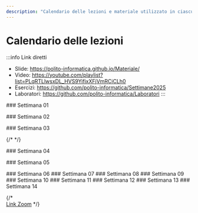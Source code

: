 ```yaml
---
description: "Calendario delle lezioni e materiale utilizzato in ciascuna lezione"
---
```



# Calendario delle lezioni

:::info Link diretti
- Slide: https://polito-informatica.github.io/Materiale/
- Video: https://youtube.com/playlist?list=PLqRTLlwsxDL_HVS9YifixXFjVmRCiCLh0
- Esercizi: https://github.com/polito-informatica/Settimane2025
- Laboratori: https://github.com/polito-informatica/Laboratori
:::


<LectureTable defaultTeacher="" defaultType="Lezione">

<LectureDivider>
### Settimana 01
</LectureDivider>

<LectureRow
    date="22/09/2025" time="16:00-17:30"
    topic="L01a Introduzione al corso"
    teacher="Fulvio Corno"
    pdf="https://polito-informatica.github.io/Materiale/Unita'%200%20-%20Introduzione%20al%20corso%20(Corno).pdf"
    video='https://youtu.be/7v8uqqdhk90'
/>

<LectureRow
    date="22/09/2025" 
    topic="L01b L'ecosistema Python"
    type='Video'
    teacher="Fulvio Corno"
    video='https://youtu.be/dNYvofNN98c'
/>

<LectureRow
    date="22/09/2025" 
    topic="L01c Informazioni pratiche"
    type='Video'
    teacher="Fulvio Corno"
    video='https://youtu.be/xHqOVV2j1_M'
/>

<LectureRow
    date="24/09/2025"  time='11:30-13:00'
    topic="L02 Programmazione, Algoritmi, Pseudo-Codice, Diagrammi di flusso"
    type='Lezione'
    pdf='https://polito-informatica.github.io/Materiale/P1-La_Programmazione.pdf'
    teacher='Roberta Bardini'
    video='https://youtu.be/QibMjDdv7Xw'
/>

<LectureRow
    date="24/09/2025" time='13:00-14:30'
    topic="L03 Primi passi con Python"
    type='Lezione'
    teacher='Fulvio Corno'
    video='https://youtu.be/AvG5sMP13A4'
/>

<LectureRow 
    date='' time=''
    topic='Esercizi della settimana'
    teacher='' type=''
    github='https://github.com/polito-informatica/Settimane2025/tree/main/Settimana01'
/>

<LectureDivider>
### Settimana 02
</LectureDivider>

<LectureRow
    date="29/09/2025" time="16:00-17:30"
    topic="L04 Variabili e valori. Numeri e espressioni"
    pdf='https://polito-informatica.github.io/Materiale/P2-Numeri_e_stringhe.pdf'
    teacher='Roberta Bardini'
    video='https://youtu.be/-senhwRU0no'
/>

<LectureRow
    date="01/10/2025"  time='11:30-13:00'
    topic="L05 Funzioni di libreria standard. Esercizio sulle espressioni 'Piastrelle'."
    teacher='Fulvio Corno'
    video='https://youtu.be/bIWgZEoZZmA'
 />

<LectureRow
    date="01/10/2025" time='13:00-14:30'
    topic="L06 Operazioni sulle stringhe"
    teacher='Fulvio Corno'
    video='https://youtu.be/3ttBVbba-tE'
/>

<LectureRow
    date="01/10/2025" time='16:00-17:30'
    topic="Lab 1 - Squadra 3 - Flow Chart e primi programmi"
    pdf='https://github.com/polito-informatica/Laboratori/blob/main/Lab01/Lab01_testo.pdf?raw=true'
    type='Laboratorio'
    teacher='Giulia Masi'
/>

<LectureRow
    date="02/10/2025" time='11:30-13:00'
    topic="Lab 1 - Squadra 1 - Flow Chart e primi programmi"
    pdf='https://github.com/polito-informatica/Laboratori/blob/main/Lab01/Lab01_testo.pdf?raw=true'
    type='Laboratorio'
    teacher='Giulia Masi'
/>

<LectureRow
    date="02/10/2025" time='13:00-14:30'
    topic="Lab 1 - Squadra 2 - Flow Chart e primi programmi"
    pdf='https://github.com/polito-informatica/Laboratori/blob/main/Lab01/Lab01_testo.pdf?raw=true'
    type='Laboratorio'
    teacher='Giulia Masi'
/>

<LectureRow 
    date='' time=''
    topic='Esercizi della settimana'
    teacher='' type=''
    github='https://github.com/polito-informatica/Settimane2025/tree/main/Settimana02'
/>


<LectureDivider>
### Settimana 03
</LectureDivider>

<LectureRow
    date="06/10/2025" time="14:30-16:00"
    topic="L07 Input. Esercizi sulle stringhe."
    pdf='https://polito-informatica.github.io/Materiale/P3-Decisioni.pdf'
    teacher='Roberta Bardini'
    video='https://youtu.be/XSq7Ut28EsM'
/>

<LectureRow
    date="06/10/2025" time="16:00-17:30"
    topic="L08 Costrutti condizionali"
    teacher='Fulvio Corno'
    video='https://youtu.be/IIywY6G3Grg'
/>

{/* <LectureRow
    date="08/10/2025"  time='11:30-13:00'
    topic="Lezione annullata (anticipata a lunedì 06/10)"
    teacher=''
    type=''
    variant='warning'
 /> */}


<LectureRow
    date="08/10/2025"  time='13:00-14:30'
    topic="L09 Espressioni booleane. Esercizio 'Briscola'"
    teacher='Fulvio Corno'
    github='https://github.com/polito-informatica/Settimane2025/blob/main/Settimana03/briscola.md'
    video='https://youtu.be/A1Lq34ke4ls'
 />


<LectureRow
    date="08/10/2025" time='16:00-17:30'
    topic="Lab 2 - Squadra 3 - Variabili ed espressioni"
    pdf='https://github.com/polito-informatica/Laboratori/blob/main/Lab02/Lab02_testo.pdf?raw=true'
    type='Laboratorio'
    teacher='Lorenzo Martini'
/>

<LectureRow
    date="09/10/2025" time='11:30-13:00'
    topic="Lab 2 - Squadra 1 - Variabili ed espressioni"
    pdf='https://github.com/polito-informatica/Laboratori/blob/main/Lab02/Lab02_testo.pdf?raw=true'
    type='Laboratorio'
    teacher='Giulia Masi'
/>

<LectureRow
    date="09/10/2025" time='13:00-14:30'
    topic="Lab 2 - Squadra 2 - Variabili ed espressioni"
    pdf='https://github.com/polito-informatica/Laboratori/blob/main/Lab02/Lab02_testo.pdf?raw=true'
    type='Laboratorio'
    teacher='Giulia Masi'
/>

<LectureRow 
    date='' time=''
    topic='Esercizi della settimana'
    teacher='' type=''
    github='https://github.com/polito-informatica/Settimane2025/tree/main/Settimana02'
/>

<LectureDivider>
### Settimana 04
</LectureDivider>

<LectureRow
    date="13/10/2025" time="(asincrono)"
    topic="L10 Rappresentazione dell'informazione. (Da visionare e studiare entro il 22/10)"
    pdf='https://polito-informatica.github.io/Materiale/T1-Rappresentazione_dati.pdf'
    video='https://youtu.be/QaNsS9asv6A'
    teacher='Fulvio Corno'
    type='Video'
    variant='info'
/>

<LectureRow
    date="15/10/2025"  time='11:30-13:00'
    topic="L11 Cicli while"
    pdf='https://polito-informatica.github.io/Materiale/P4-Cicli.pdf'
    teacher='Fulvio Corno'
    video='https://youtu.be/kTYNfUUjJ24'
 />

<LectureRow
    date="15/10/2025"  time='13:00-14:30'
    topic="L12 Esercizi su cicli while"
    teacher='Fulvio Corno'
    video='https://youtu.be/--G-KNkVl1A'
 />

<LectureRow
    date="15/10/2025" time='16:00-17:30'
    topic="Lab 3 - Squadra 3 - Costrutti condizionali"
    pdf='https://github.com/polito-informatica/Laboratori/blob/main/Lab03/Lab03_testo.pdf?raw=true'
    type='Laboratorio'
    teacher='Giulia Masi'
/>

<LectureRow
    date="16/10/2025" time='11:30-13:00'
    topic="Lab 3 - Squadra 1 - Costrutti condizionali"
    pdf='https://github.com/polito-informatica/Laboratori/blob/main/Lab03/Lab03_testo.pdf?raw=true'
    type='Laboratorio'
    teacher='Giulia Masi'
/>

<LectureRow
    date="16/10/2025" time='13:00-14:30'
    topic="Lab 3 - Squadra 2 - Costrutti condizionali"
    pdf='https://github.com/polito-informatica/Laboratori/blob/main/Lab03/Lab03_testo.pdf?raw=true'
    type='Laboratorio'
    teacher='Giulia Masi'
/>

<LectureRow 
    date='' time=''
    topic='Esercizi della settimana'
    teacher='' type=''
    github='https://github.com/polito-informatica/Settimane2025/tree/main/Settimana04'
/>



<LectureDivider>
### Settimana 05
</LectureDivider>


<LectureRow
    date="20/10/2025" time="16:00-17:30"
    topic="L13 Esercizi sui cicli"
    type='Esercitazione'
    teacher='Roberta Bardini'
/>

<LectureRow
    date="22/10/2025"  time='11:30-13:00'
    topic="L14 Esercizi su rappresentazione dell'informazione. (Necessario avere visto e studiato la video lezione L10)"
    type='Esercitazione'
    teacher='Fulvio Corno'
 />

<LectureRow
    date="22/10/2025"  time='13:00-14:30'
    topic="L15 Cicli for, cicli annidati"
    teacher='Roberta Bardini'
 />

<LectureRow
    date="15/10/2025" time='16:00-17:30'
    topic="Lab 4 - Squadra 3 - Cicli"
    pdf='https://github.com/polito-informatica/Laboratori/blob/main/Lab04/Lab04_testo.pdf?raw=true'
    type='Laboratorio'
    teacher='Lorenzo Martini'
/>

<LectureRow
    date="16/10/2025" time='11:30-13:00'
    topic="Lab 4 - Squadra 1 - Cicli"
    pdf='https://github.com/polito-informatica/Laboratori/blob/main/Lab04/Lab04_testo.pdf?raw=true'
    type='Laboratorio'
    teacher='Lorenzo Martini'
/>

<LectureRow
    date="16/10/2025" time='13:00-14:30'
    topic="Lab 4 - Squadra 2 - Cicli"
    pdf='https://github.com/polito-informatica/Laboratori/blob/main/Lab04/Lab04_testo.pdf?raw=true'
    type='Laboratorio'
    teacher='Lorenzo Martini'
/>

<LectureRow 
    date='' time=''
    topic='Esercizi della settimana'
    teacher='' type=''
    github='https://github.com/polito-informatica/Settimane2025/tree/main/Settimana05'
/>



<LectureDivider>
### Settimana 06
</LectureDivider>


<LectureDivider>
### Settimana 07
</LectureDivider>


<LectureDivider>
### Settimana 08
</LectureDivider>


<LectureDivider>
### Settimana 09
</LectureDivider>


<LectureDivider>
### Settimana 10
</LectureDivider>


<LectureDivider>
### Settimana 11
</LectureDivider>


<LectureDivider>
### Settimana 12
</LectureDivider>


<LectureDivider>
### Settimana 13
</LectureDivider>


<LectureDivider>
### Settimana 14
</LectureDivider>



</LectureTable>

{/* <br/><a href='https://polito-it.zoom.us/j/86175075461?pwd=dXd6RFVVSEVCYWRSUjkzckRGUmFTZz09'>Link Zoom</a> */}
